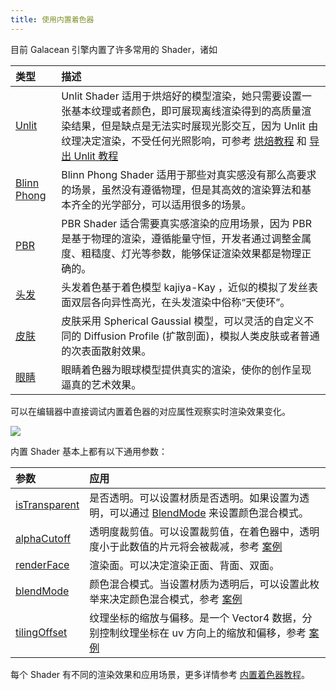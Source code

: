 ```yaml
---
title: 使用内置着色器
---
```


目前 Galacean 引擎内置了许多常用的 Shader，诸如

| 类型 | 描述 |
| :-- | :-- |
| [Unlit](/docs/graphics/material/builtinShaders/unlit) | Unlit Shader 适用于烘焙好的模型渲染，她只需要设置一张基本纹理或者颜色，即可展现离线渲染得到的高质量渲染结果，但是缺点是无法实时展现光影交互，因为 Unlit 由纹理决定渲染，不受任何光照影响，可参考 [烘焙教程](/docs/art/bake-blender) 和 [导出 Unlit 教程](/docs/graphics/shader/builtins/unlit) |
| [Blinn Phong](/docs/graphics/material/builtinShaders/blinnPhong/) | Blinn Phong Shader 适用于那些对真实感没有那么高要求的场景，虽然没有遵循物理，但是其高效的渲染算法和基本齐全的光学部分，可以适用很多的场景。 |
| [PBR](/docs/graphics/material/builtinShaders/pbr) | PBR Shader 适合需要真实感渲染的应用场景，因为 PBR 是基于物理的渲染，遵循能量守恒，开发者通过调整金属度、粗糙度、灯光等参数，能够保证渲染效果都是物理正确的。 |
| [头发](/docs/graphics/material/builtinShaders/digitalHuman/hair) | 头发着色基于着色模型 kajiya-Kay ，近似的模拟了发丝表面双层各向异性高光，在头发渲染中俗称“天使环”。 |
| [皮肤](/docs/graphics/material/builtinShaders/digitalHuman/skin) | 皮肤采用 Spherical Gaussial 模型，可以灵活的自定义不同的 Diffusion Profile (扩散剖面)，模拟人类皮肤或者普通的次表面散射效果。 |
| [眼睛](/docs/graphics/material/builtinShaders/digitalHuman/eye) | 眼睛着色器为眼球模型提供真实的渲染，使你的创作呈现逼真的艺术效果。 |

可以在编辑器中直接调试内置着色器的对应属性观察实时渲染效果变化。

<Image src="https://gw.alipayobjects.com/zos/OasisHub/cd87c11a-7a68-4cde-a19a-40cff943e878/2025-02-10%25252017.05.33.gif" />

内置 Shader 基本上都有以下通用参数：

| 参数 | 应用 |
| :-- | :-- |
| [isTransparent](/apis/core/#BaseMaterial-isTransparent) | 是否透明。可以设置材质是否透明。如果设置为透明，可以通过 [BlendMode](/apis/core/#BaseMaterial-blendMode) 来设置颜色混合模式。 |
| [alphaCutoff](/apis/core/#BaseMaterial-alphaCutoff) | 透明度裁剪值。可以设置裁剪值，在着色器中，透明度小于此数值的片元将会被裁减，参考 [案例](/embed/blend-mode) |
| [renderFace](/apis/core/#BaseMaterial-renderFace) | 渲染面。可以决定渲染正面、背面、双面。 |
| [blendMode](/apis/core/#BaseMaterial-blendMode) | 颜色混合模式。当设置材质为透明后，可以设置此枚举来决定颜色混合模式，参考 [案例](/embed/blend-mode) |
| [tilingOffset](/apis/core/#BaseMaterial-tilingOffset) | 纹理坐标的缩放与偏移。是一个 Vector4 数据，分别控制纹理坐标在 uv 方向上的缩放和偏移，参考 [案例](/embed/tiling-offset) |

每个 Shader 有不同的渲染效果和应用场景，更多详情参考 [内置着色器教程](/docs/graphics/material/builtinShaders/pbr/)。

